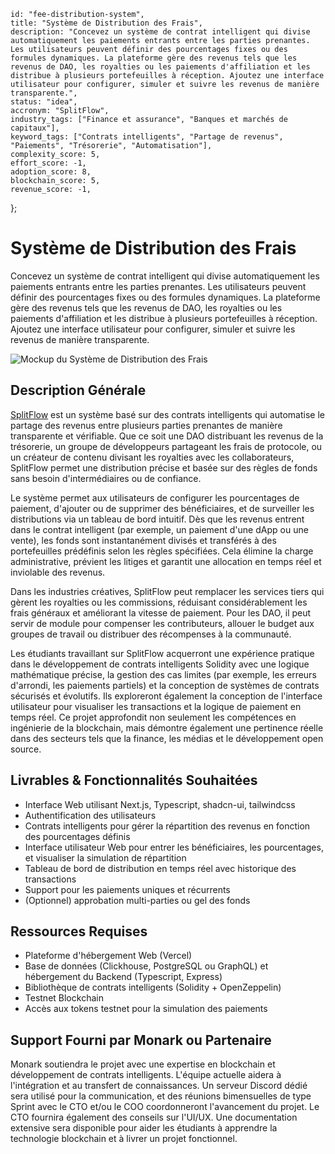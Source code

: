     id: "fee-distribution-system",
    title: "Système de Distribution des Frais",
    description: "Concevez un système de contrat intelligent qui divise automatiquement les paiements entrants entre les parties prenantes. Les utilisateurs peuvent définir des pourcentages fixes ou des formules dynamiques. La plateforme gère des revenus tels que les revenus de DAO, les royalties ou les paiements d'affiliation et les distribue à plusieurs portefeuilles à réception. Ajoutez une interface utilisateur pour configurer, simuler et suivre les revenus de manière transparente.",
    status: "idea",
    accronym: "SplitFlow",
    industry_tags: ["Finance et assurance", "Banques et marchés de capitaux"],
    keyword_tags: ["Contrats intelligents", "Partage de revenus", "Paiements", "Trésorerie", "Automatisation"],
    complexity_score: 5,
    effort_score: -1,
    adoption_score: 8,
    blockchain_score: 5,
    revenue_score: -1,
};

# Système de Distribution des Frais

Concevez un système de contrat intelligent qui divise automatiquement les paiements entrants entre les parties prenantes. Les utilisateurs peuvent définir des pourcentages fixes ou des formules dynamiques. La plateforme gère des revenus tels que les revenus de DAO, les royalties ou les paiements d'affiliation et les distribue à plusieurs portefeuilles à réception. Ajoutez une interface utilisateur pour configurer, simuler et suivre les revenus de manière transparente.

![Mockup du Système de Distribution des Frais](/images/project/fee-distribution-system.jpg)

## Description Générale

[SplitFlow](https://splitflow.monark.io) est un système basé sur des contrats intelligents qui automatise le partage des revenus entre plusieurs parties prenantes de manière transparente et vérifiable. Que ce soit une DAO distribuant les revenus de la trésorerie, un groupe de développeurs partageant les frais de protocole, ou un créateur de contenu divisant les royalties avec les collaborateurs, SplitFlow permet une distribution précise et basée sur des règles de fonds sans besoin d'intermédiaires ou de confiance.

Le système permet aux utilisateurs de configurer les pourcentages de paiement, d'ajouter ou de supprimer des bénéficiaires, et de surveiller les distributions via un tableau de bord intuitif. Dès que les revenus entrent dans le contrat intelligent (par exemple, un paiement d'une dApp ou une vente), les fonds sont instantanément divisés et transférés à des portefeuilles prédéfinis selon les règles spécifiées. Cela élimine la charge administrative, prévient les litiges et garantit une allocation en temps réel et inviolable des revenus.

Dans les industries créatives, SplitFlow peut remplacer les services tiers qui gèrent les royalties ou les commissions, réduisant considérablement les frais généraux et améliorant la vitesse de paiement. Pour les DAO, il peut servir de module pour compenser les contributeurs, allouer le budget aux groupes de travail ou distribuer des récompenses à la communauté.

Les étudiants travaillant sur SplitFlow acquerront une expérience pratique dans le développement de contrats intelligents Solidity avec une logique mathématique précise, la gestion des cas limites (par exemple, les erreurs d'arrondi, les paiements partiels) et la conception de systèmes de contrats sécurisés et évolutifs. Ils exploreront également la conception de l'interface utilisateur pour visualiser les transactions et la logique de paiement en temps réel. Ce projet approfondit non seulement les compétences en ingénierie de la blockchain, mais démontre également une pertinence réelle dans des secteurs tels que la finance, les médias et le développement open source.

## Livrables & Fonctionnalités Souhaitées

- Interface Web utilisant Next.js, Typescript, shadcn-ui, tailwindcss
- Authentification des utilisateurs 
- Contrats intelligents pour gérer la répartition des revenus en fonction des pourcentages définis
- Interface utilisateur Web pour entrer les bénéficiaires, les pourcentages, et visualiser la simulation de répartition
- Tableau de bord de distribution en temps réel avec historique des transactions
- Support pour les paiements uniques et récurrents
- (Optionnel) approbation multi-parties ou gel des fonds

## Ressources Requises

- Plateforme d'hébergement Web (Vercel)
- Base de données (Clickhouse, PostgreSQL ou GraphQL) et hébergement du Backend (Typescript, Express)
- Bibliothèque de contrats intelligents (Solidity + OpenZeppelin)
- Testnet Blockchain
- Accès aux tokens testnet pour la simulation des paiements

## Support Fourni par Monark ou Partenaire

Monark soutiendra le projet avec une expertise en blockchain et développement de contrats intelligents. L'équipe actuelle aidera à l'intégration et au transfert de connaissances. Un serveur Discord dédié sera utilisé pour la communication, et des réunions bimensuelles de type Sprint avec le CTO et/ou le COO coordonneront l'avancement du projet. Le CTO fournira également des conseils sur l'UI/UX. Une documentation extensive sera disponible pour aider les étudiants à apprendre la technologie blockchain et à livrer un projet fonctionnel.